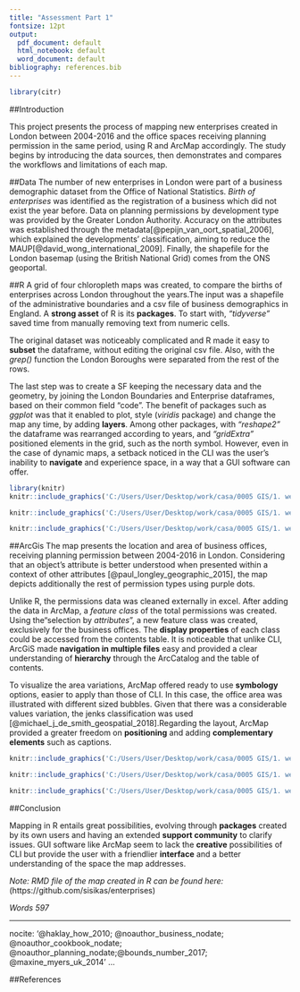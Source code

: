 ```yaml
---
title: "Assessment Part 1"
fontsize: 12pt
output:
  pdf_document: default
  html_notebook: default
  word_document: default
bibliography: references.bib
---
```


```r
library(citr)
```


##Introduction

This project presents the process of mapping new enterprises created in London between 2004-2016 and the office spaces receiving planning permission in the same period, using R and ArcMap accordingly. The study begins by introducing the data sources, then demonstrates and compares the workflows and limitations of each map. 


##Data
The number of new enterprises in London were part of a business demographic dataset from the Office of National Statistics. *Birth of enterprises* was identified as the registration of a business which did not exist the year before. 
Data on planning permissions by development type was provided by the Greater London Authority. Accuracy on the attributes was established through the metadata[@pepijn_van_oort_spatial_2006], which explained the developments’ classification, aiming to reduce the MAUP[@david_wong_international_2009]. Finally, the shapefile for the London basemap (using the British National Grid) comes from the ONS geoportal.

##R
A grid of four chloropleth maps was created, to compare the births of enterprises across London throughout the years.The input was a shapefile of the administrative boundaries and a csv file of business demographics in England. A **strong asset** of R is its **packages**. To start with, *“tidyverse”* saved time from manually removing text from numeric cells.

The original dataset was noticeably complicated and R made it easy to **subset** the dataframe, without editing the original csv file. Also, with the *grep()* function the London Boroughs were separated from the rest of the rows.

The last step was to create a SF keeping the necessary data and the geometry, by joining the London Boundaries and Enterprise dataframes, based on their common field “code”.
The benefit of packages such as *ggplot* was that it enabled to plot, style (*viridis* package) and change the map any time, by adding **layers**. Among other packages, with *“reshape2”* the dataframe was rearranged according to years, and *“gridExtra”* positioned elements in the grid, such as the north symbol. However, even in the case of dynamic maps, a setback noticed in the CLI was the user’s inability to **navigate** and experience space, in a way that a GUI software can offer.


```r
library(knitr)
knitr::include_graphics('C:/Users/User/Desktop/work/casa/0005 GIS/1. week 4 assignment/sumbission_folder/enterprisesInitialDataset.png')

```
               


```r

knitr::include_graphics('C:/Users/User/Desktop/work/casa/0005 GIS/1. week 4 assignment/sumbission_folder/enterprisesFinalDataset.png')

```
\newpage
```r

knitr::include_graphics('C:/Users/User/Desktop/work/casa/0005 GIS/1. week 4 assignment/sumbission_folder/enterpriseBirths.png')


```




##ArcGis
The map presents the location and area of business offices, receiving planning permission between 2004-2016 in London. Considering that an object’s attribute is better understood when presented within a context of other attributes  [@paul_longley_geographic_2015], the map depicts additionally the rest of permission types using purple dots. 

Unlike R, the permissions data was cleaned externally in excel. After adding the data in ArcMap, a *feature class* of the total permissions was created. Using the“selection by *attributes*”, a new feature class was created, exclusively for the business offices. The **display properties** of each class could be accessed from the contents table. It is noticeable that unlike CLI, ArcGiS made **navigation in multiple files** easy and provided a clear understanding of **hierarchy** through the ArcCatalog and the table of contents.

To visualize the area variations, ArcMap offered ready to use **symbology** options, easier to apply than those of CLI. In this case, the office area was illustrated with different sized bubbles. Given that there was a considerable values variation, the jenks classification was used  [@michael_j_de_smith_geospatial_2018].Regarding the layout, ArcMap provided a greater freedom on **positioning** and adding **complementary elements** such as captions. 

```r

knitr::include_graphics('C:/Users/User/Desktop/work/casa/0005 GIS/1. week 4 assignment/sumbission_folder/totalPermissions.png')

```


```r

knitr::include_graphics('C:/Users/User/Desktop/work/casa/0005 GIS/1. week 4 assignment/sumbission_folder/selectbyAttributes.png')

```
\newpage
```r

knitr::include_graphics('C:/Users/User/Desktop/work/casa/0005 GIS/1. week 4 assignment/sumbission_folder/officePermissions.png')

```


##Conclusion

Mapping in R entails great possibilities, evolving through **packages** created by its own users and having an extended **support community** to clarify issues. GUI software like ArcMap seem to lack the **creative** possibilities of CLI but provide the user with a friendlier **interface** and a better understanding of the space the map addresses. \newline 


*Note: RMD file of the map created in R can be found here:* (https://github.com/sisikas/enterprises)


*Words 597* \newpage


---
nocite: '@haklay_how_2010; @noauthor_business_nodate; @noauthor_cookbook_nodate; @noauthor_planning_nodate;@bounds_number_2017; @maxine_myers_uk_2014'
...


##References